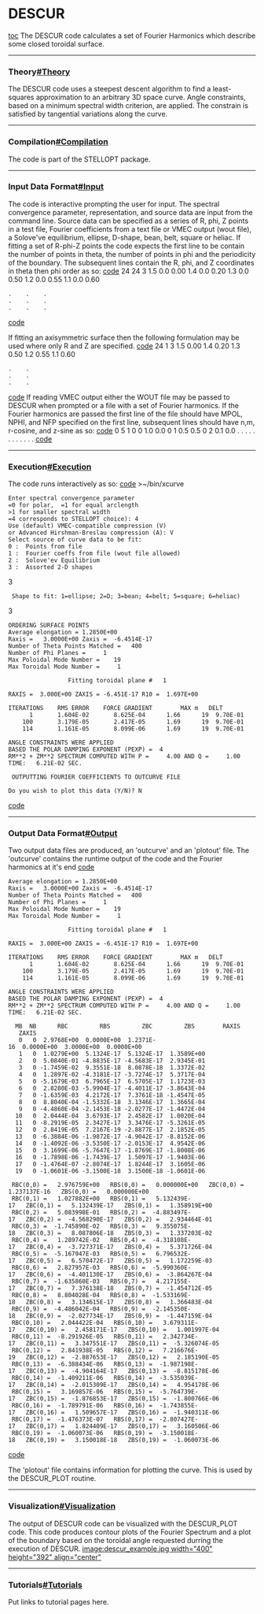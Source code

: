 =DESCUR= 
[[toc]]
The DESCUR code calculates a set of Fourier Harmonics which describe some closed toroidal surface.

----

===Theory[[#Theory]]=== 
The DESCUR code uses a steepest descent algorithm to find a least-squares approximation to an arbitrary 3D space curve. Angle constraints, based on a minimum spectral width criterion, are applied. The constrain is satisfied by tangential variations along the curve.

----

===Compilation[[#Compilation]]=== 
The code is part of the STELLOPT package.

----

===Input Data Format[[#Input]]=== 
The code is interactive prompting the user for input. The spectral convergence parameter, representation, and source data are input from the command line. Source data can be specified as a series of R, phi, Z points in a test file, Fourier coefficients from a text file or VMEC output (wout file), a Solove've equilibrium, ellipse, D-shape, bean, belt, square or heliac. If fitting a set of R-phi-Z points the code expects the first line to be contain the number of points in theta, the number of points in phi and the periodicity of the boundary. The subsequent lines contain the R, phi, and Z coordinates in theta then phi order as so:
[[code]]
24  24  3
1.5  0.0  0.00
1.4  0.0  0.20
1.3  0.0  0.50
1.2  0.0  0.55
1.1  0.0  0.60
 .    .    .
 .    .    .
 .    .    .
[[code]]

If fitting an axisymmetric surface then the following formulation may be used where only R and Z are specified.
[[code]]
24  1  3
1.5  0.00
1.4  0.20
1.3  0.50
1.2  0.55
1.1  0.60
 .    .
 .    .
 .    .
[[code]]
If reading VMEC output either the WOUT file may be passed to DESCUR when prompted or a file with a set of Fourier harmonics. If the Fourier harmonics are passed the first line of the file should have MPOL, NPHI, and NFP specified on the first line, subsequent lines should have n,m, r-cosine, and z-sine as so:
[[code]]
0  5  1
0  0  1.0  0.0
0  1  0.5  0.5
0  2  0.1  0.0
.  .   .    .
.  .   .    .
.  .   .    .
[[code]]
----

===Execution[[#Execution]]=== 
The code runs interactively as so:
[[code]]
>~/bin/xcurve
 Enter spectral convergence parameter
 =0 for polar,  =1 for equal arclength
 >1 for smaller spectral width
 =4 corresponds to STELLOPT choice): 4
 Use (default) VMEC-compatible compression (V)
 or Advanced Hirshman-Breslau compression (A): V
 Select source of curve data to be fit:
 0 :  Points from file
 1 :  Fourier coeffs from file (wout file allowed)
 2 :  Solove'ev Equilibrium
 3 :  Assorted 2-D shapes

3
  Shape to fit: 1=ellipse; 2=D; 3=bean; 4=belt; 5=square; 6=heliac)
3
 ORDERING SURFACE POINTS
 Average elongation = 1.2850E+00
 Raxis =   3.0000E+00 Zaxis =  -6.4514E-17
 Number of Theta Points Matched =   400
 Number of Phi Planes =     1
 Max Poloidal Mode Number =    19
 Max Toroidal Mode Number =     1

                  Fitting toroidal plane #   1

 RAXIS =  3.000E+00 ZAXIS = -6.451E-17 R10 =  1.697E+00

 ITERATIONS    RMS ERROR    FORCE GRADIENT    <M>    MAX m   DELT
       1       1.604E-02       8.625E-04      1.66      19  9.70E-01
     100       3.179E-05       2.417E-05      1.69      19  9.70E-01
     114       1.161E-05       8.099E-06      1.69      19  9.70E-01

 ANGLE CONSTRAINTS WERE APPLIED
 BASED THE POLAR DAMPING EXPONENT (PEXP) =  4
 RM**2 + ZM**2 SPECTRUM COMPUTED WITH P =     4.00 AND Q =     1.00
 TIME:   6.21E-02 SEC.

  OUTPUTTING FOURIER COEFFICIENTS TO OUTCURVE FILE

 Do you wish to plot this data (Y/N)? N
[[code]]



----

===Output Data Format[[#Output]]=== 
Two output data files are produced, an 'outcurve' and an 'plotout' file. The 'outcurve' contains the runtime output of the code and the Fourier harmonics at it's end
[[code]]
 Average elongation = 1.2850E+00
 Raxis =   3.0000E+00 Zaxis =  -6.4514E-17
 Number of Theta Points Matched =   400
 Number of Phi Planes =     1
 Max Poloidal Mode Number =    19
 Max Toroidal Mode Number =     1

                  Fitting toroidal plane #   1

 RAXIS =  3.000E+00 ZAXIS = -6.451E-17 R10 =  1.697E+00

 ITERATIONS    RMS ERROR    FORCE GRADIENT    <M>    MAX m   DELT
       1       1.604E-02       8.625E-04      1.66      19  9.70E-01
     100       3.179E-05       2.417E-05      1.69      19  9.70E-01
     114       1.161E-05       8.099E-06      1.69      19  9.70E-01

 ANGLE CONSTRAINTS WERE APPLIED
 BASED THE POLAR DAMPING EXPONENT (PEXP) =  4
 RM**2 + ZM**2 SPECTRUM COMPUTED WITH P =     4.00 AND Q =     1.00
 TIME:   6.21E-02 SEC.


   MB  NB      RBC         RBS         ZBC         ZBS        RAXIS       ZAXIS
    0   0  2.9768E+00  0.0000E+00  1.2371E-16  0.0000E+00  3.0000E+00  0.0000E+00
    1   0  1.0279E+00  5.1324E-17  5.1324E-17  1.3589E+00
    2   0  5.0840E-01 -4.8835E-17 -4.5683E-17  2.9345E-01
    3   0 -1.7459E-02  9.3551E-18  8.0878E-18  1.3372E-02
    4   0  1.2897E-02 -4.3181E-17 -3.7274E-17  5.3717E-04
    5   0 -5.1679E-03  6.7965E-17  6.5705E-17  1.1723E-03
    6   0  2.8280E-03 -5.9904E-17 -4.4011E-17 -3.8643E-04
    7   0 -1.6359E-03  4.2172E-17  7.3761E-18 -1.4547E-05
    8   0  8.8040E-04 -1.5332E-18  3.1346E-17  1.3665E-04
    9   0 -4.4860E-04 -2.1453E-18 -2.0277E-17 -1.4472E-04
   10   0  2.0444E-04  3.6793E-17  2.4582E-17  1.0020E-04
   11   0 -8.2919E-05  2.3427E-17  3.3476E-17 -5.3261E-05
   12   0  2.8419E-05  7.2167E-19 -2.8877E-17  2.1852E-05
   13   0 -6.3884E-06 -1.9872E-17 -4.9042E-17 -8.8152E-06
   14   0 -1.4092E-06 -3.5350E-17 -2.0153E-17  4.9542E-06
   15   0  3.1699E-06 -5.7647E-17 -1.8769E-17 -1.8008E-06
   16   0 -1.7898E-06 -1.7439E-17  1.5097E-17 -1.9403E-06
   17   0 -1.4764E-07 -2.8074E-17  1.8244E-17  3.1605E-06
   19   0 -1.0601E-06 -3.1500E-18  3.1500E-18 -1.0601E-06

  RBC(0,0) =   2.976759E+00   RBS(0,0) =   0.000000E+00   ZBC(0,0) =   1.237137E-16   ZBS(0,0) =   0.000000E+00
  RBC(0,1) =   1.027882E+00   RBS(0,1) =   5.132439E-17   ZBC(0,1) =   5.132439E-17   ZBS(0,1) =   1.358919E+00
  RBC(0,2) =   5.083998E-01   RBS(0,2) =  -4.883497E-17   ZBC(0,2) =  -4.568290E-17   ZBS(0,2) =   2.934464E-01
  RBC(0,3) =  -1.745890E-02   RBS(0,3) =   9.355075E-18   ZBC(0,3) =   8.087806E-18   ZBS(0,3) =   1.337203E-02
  RBC(0,4) =   1.289742E-02   RBS(0,4) =  -4.318108E-17   ZBC(0,4) =  -3.727371E-17   ZBS(0,4) =   5.371726E-04
  RBC(0,5) =  -5.167947E-03   RBS(0,5) =   6.796532E-17   ZBC(0,5) =   6.570472E-17   ZBS(0,5) =   1.172259E-03
  RBC(0,6) =   2.827957E-03   RBS(0,6) =  -5.990360E-17   ZBC(0,6) =  -4.401130E-17   ZBS(0,6) =  -3.864267E-04
  RBC(0,7) =  -1.635860E-03   RBS(0,7) =   4.217155E-17   ZBC(0,7) =   7.376138E-18   ZBS(0,7) =  -1.454712E-05
  RBC(0,8) =   8.804028E-04   RBS(0,8) =  -1.533169E-18   ZBC(0,8) =   3.134615E-17   ZBS(0,8) =   1.366483E-04
  RBC(0,9) =  -4.486042E-04   RBS(0,9) =  -2.145350E-18   ZBC(0,9) =  -2.027734E-17   ZBS(0,9) =  -1.447159E-04
  RBC(0,10) =   2.044422E-04   RBS(0,10) =   3.679311E-17   ZBC(0,10) =   2.458171E-17   ZBS(0,10) =   1.001997E-04
  RBC(0,11) =  -8.291926E-05   RBS(0,11) =   2.342734E-17   ZBC(0,11) =   3.347551E-17   ZBS(0,11) =  -5.326074E-05
  RBC(0,12) =   2.841938E-05   RBS(0,12) =   7.216676E-19   ZBC(0,12) =  -2.887653E-17   ZBS(0,12) =   2.185190E-05
  RBC(0,13) =  -6.388434E-06   RBS(0,13) =  -1.987198E-17   ZBC(0,13) =  -4.904164E-17   ZBS(0,13) =  -8.815178E-06
  RBC(0,14) =  -1.409211E-06   RBS(0,14) =  -3.535039E-17   ZBC(0,14) =  -2.015309E-17   ZBS(0,14) =   4.954178E-06
  RBC(0,15) =   3.169857E-06   RBS(0,15) =  -5.764739E-17   ZBC(0,15) =  -1.876853E-17   ZBS(0,15) =  -1.800766E-06
  RBC(0,16) =  -1.789791E-06   RBS(0,16) =  -1.743855E-17   ZBC(0,16) =   1.509657E-17   ZBS(0,16) =  -1.940311E-06
  RBC(0,17) =  -1.476373E-07   RBS(0,17) =  -2.807427E-17   ZBC(0,17) =   1.824409E-17   ZBS(0,17) =   3.160506E-06
  RBC(0,19) =  -1.060073E-06   RBS(0,19) =  -3.150018E-18   ZBC(0,19) =   3.150018E-18   ZBS(0,19) =  -1.060073E-06
[[code]]


The 'plotout' file contains information for plotting the curve. This is used by the DESCUR_PLOT routine.

----

===Visualization[[#Visualization]]=== 
The output of DESCUR code can be visualized with the DESCUR_PLOT code. This code produces contour plots of the Fourier Spectrum and a plot of the boundary based on the toroidal angle requested durring the execution of DESCUR.
[[image:descur_example.jpg width="400" height="392" align="center"]]


----

===Tutorials[[#Tutorials]]=== 
Put links to tutorial pages here.
